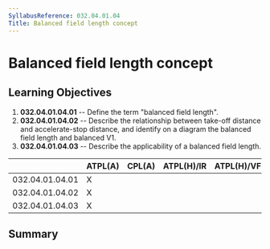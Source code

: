 ```yaml
---
SyllabusReference: 032.04.01.04
Title: Balanced field length concept
---
```


# Balanced field length concept

## Learning Objectives

1.  **032.04.01.04.01** -- Define the term "balanced field length".
2.  **032.04.01.04.02** -- Describe the relationship between take-off distance
    and accelerate-stop distance, and identify on a diagram the balanced field
    length and balanced V1.
3.  **032.04.01.04.03** -- Describe the applicability of a balanced field
    length.

|                 | ATPL(A) | CPL(A) | ATPL(H)/IR | ATPL(H)/VFR | CPL(H) | IR  | CBIR(A) |
| --------------- | ------- | ------ | ---------- | ----------- | ------ | --- | ------- |
| 032.04.01.04.01 | X       |        |            |             |        |     |         |
| 032.04.01.04.02 | X       |        |            |             |        |     |         |
| 032.04.01.04.03 | X       |        |            |             |        |     |         |

## Summary
